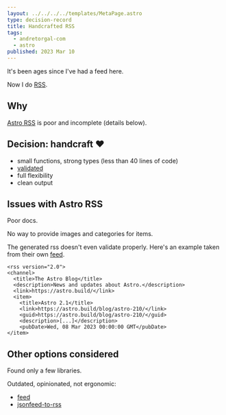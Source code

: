 ```yaml
---
layout: ../../../../templates/MetaPage.astro
type: decision-record
title: Handcrafted RSS
tags:
  - andretorgal-com
  - astro
published: 2023 Mar 10
---
```


<Abstract>

It's been ages since I've had a feed here.

Now I do [RSS](/rss.xml).

</Abstract>

## Why

[Astro RSS](https://docs.astro.build/en/guides/rss/) is poor and incomplete (details below).

## Decision: handcraft :heart:

- small functions, strong types (less than 40 lines of code)
- [validated](https://validator.w3.org/feed/)
- full flexibility
- clean output

## Issues with Astro RSS

Poor docs.

No way to provide images and categories for items.

The generated rss doesn't even validate properly. Here's an example taken from their own [feed](https://astro.build/rss.xml).

```
<rss version="2.0">
<channel>
  <title>The Astro Blog</title>
  <description>News and updates about Astro.</description>
  <link>https://astro.build/</link>
  <item>
    <title>Astro 2.1</title>
    <link>https://astro.build/blog/astro-210/</link>
    <guid>https://astro.build/blog/astro-210/</guid>
    <description>[...]</description>
    <pubDate>Wed, 08 Mar 2023 00:00:00 GMT</pubDate>
</item>
```

## Other options considered

Found only a few libraries.

Outdated, opinionated, not ergonomic:

- [feed](https://github.com/jpmonette/feed)
- [jsonfeed-to-rss](https://github.com/bcomnes/jsonfeed-to-rss)
